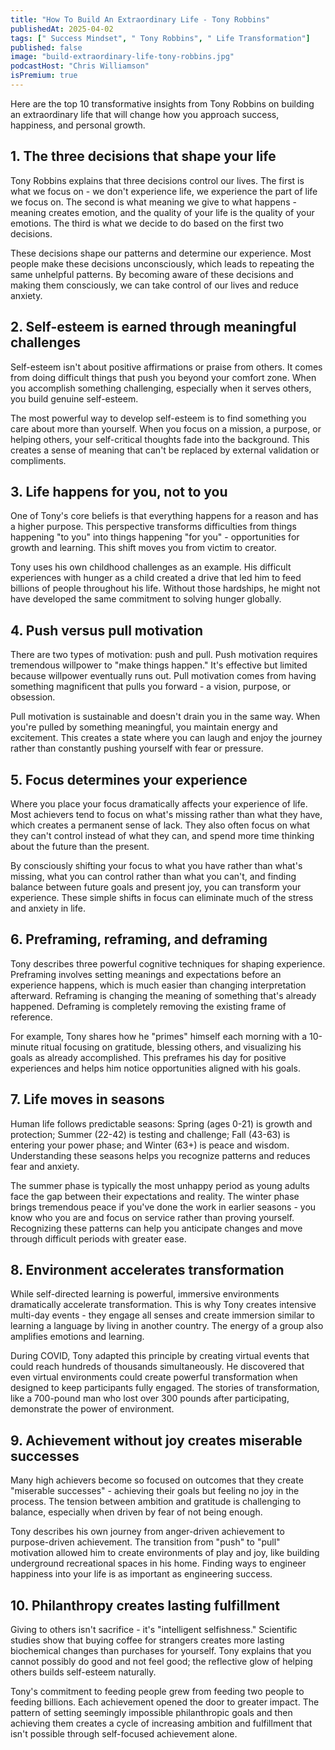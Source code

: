 ```yaml
---
title: "How To Build An Extraordinary Life - Tony Robbins"
publishedAt: 2025-04-02
tags: [" Success Mindset", " Tony Robbins", " Life Transformation"]
published: false
image: "build-extraordinary-life-tony-robbins.jpg"
podcastHost: "Chris Williamson"
isPremium: true
---
```



<PodcastSummaryPageLayout frontmatter={frontmatter}>

Here are the top 10 transformative insights from Tony Robbins on building an extraordinary life that will change how you approach success, happiness, and personal growth.

## 1. The three decisions that shape your life

Tony Robbins explains that three decisions control our lives. The first is what we focus on - we don't experience life, we experience the part of life we focus on. The second is what meaning we give to what happens - meaning creates emotion, and the quality of your life is the quality of your emotions. The third is what we decide to do based on the first two decisions.

These decisions shape our patterns and determine our experience. Most people make these decisions unconsciously, which leads to repeating the same unhelpful patterns. By becoming aware of these decisions and making them consciously, we can take control of our lives and reduce anxiety.

## 2. Self-esteem is earned through meaningful challenges

Self-esteem isn't about positive affirmations or praise from others. It comes from doing difficult things that push you beyond your comfort zone. When you accomplish something challenging, especially when it serves others, you build genuine self-esteem.

The most powerful way to develop self-esteem is to find something you care about more than yourself. When you focus on a mission, a purpose, or helping others, your self-critical thoughts fade into the background. This creates a sense of meaning that can't be replaced by external validation or compliments.

## 3. Life happens for you, not to you

One of Tony's core beliefs is that everything happens for a reason and has a higher purpose. This perspective transforms difficulties from things happening "to you" into things happening "for you" - opportunities for growth and learning. This shift moves you from victim to creator.

Tony uses his own childhood challenges as an example. His difficult experiences with hunger as a child created a drive that led him to feed billions of people throughout his life. Without those hardships, he might not have developed the same commitment to solving hunger globally.

## 4. Push versus pull motivation

There are two types of motivation: push and pull. Push motivation requires tremendous willpower to "make things happen." It's effective but limited because willpower eventually runs out. Pull motivation comes from having something magnificent that pulls you forward - a vision, purpose, or obsession.

Pull motivation is sustainable and doesn't drain you in the same way. When you're pulled by something meaningful, you maintain energy and excitement. This creates a state where you can laugh and enjoy the journey rather than constantly pushing yourself with fear or pressure.

## 5. Focus determines your experience

Where you place your focus dramatically affects your experience of life. Most achievers tend to focus on what's missing rather than what they have, which creates a permanent sense of lack. They also often focus on what they can't control instead of what they can, and spend more time thinking about the future than the present.

By consciously shifting your focus to what you have rather than what's missing, what you can control rather than what you can't, and finding balance between future goals and present joy, you can transform your experience. These simple shifts in focus can eliminate much of the stress and anxiety in life.

## 6. Preframing, reframing, and deframing

Tony describes three powerful cognitive techniques for shaping experience. Preframing involves setting meanings and expectations before an experience happens, which is much easier than changing interpretation afterward. Reframing is changing the meaning of something that's already happened. Deframing is completely removing the existing frame of reference.

For example, Tony shares how he "primes" himself each morning with a 10-minute ritual focusing on gratitude, blessing others, and visualizing his goals as already accomplished. This preframes his day for positive experiences and helps him notice opportunities aligned with his goals.

## 7. Life moves in seasons

Human life follows predictable seasons: Spring (ages 0-21) is growth and protection; Summer (22-42) is testing and challenge; Fall (43-63) is entering your power phase; and Winter (63+) is peace and wisdom. Understanding these seasons helps you recognize patterns and reduces fear and anxiety.

The summer phase is typically the most unhappy period as young adults face the gap between their expectations and reality. The winter phase brings tremendous peace if you've done the work in earlier seasons - you know who you are and focus on service rather than proving yourself. Recognizing these patterns can help you anticipate changes and move through difficult periods with greater ease.

## 8. Environment accelerates transformation

While self-directed learning is powerful, immersive environments dramatically accelerate transformation. This is why Tony creates intensive multi-day events - they engage all senses and create immersion similar to learning a language by living in another country. The energy of a group also amplifies emotions and learning.

During COVID, Tony adapted this principle by creating virtual events that could reach hundreds of thousands simultaneously. He discovered that even virtual environments could create powerful transformation when designed to keep participants fully engaged. The stories of transformation, like a 700-pound man who lost over 300 pounds after participating, demonstrate the power of environment.

## 9. Achievement without joy creates miserable successes

Many high achievers become so focused on outcomes that they create "miserable successes" - achieving their goals but feeling no joy in the process. The tension between ambition and gratitude is challenging to balance, especially when driven by fear of not being enough.

Tony describes his own journey from anger-driven achievement to purpose-driven achievement. The transition from "push" to "pull" motivation allowed him to create environments of play and joy, like building underground recreational spaces in his home. Finding ways to engineer happiness into your life is as important as engineering success.

## 10. Philanthropy creates lasting fulfillment

Giving to others isn't sacrifice - it's "intelligent selfishness." Scientific studies show that buying coffee for strangers creates more lasting biochemical changes than purchases for yourself. Tony explains that you cannot possibly do good and not feel good; the reflective glow of helping others builds self-esteem naturally.

Tony's commitment to feeding people grew from feeding two people to feeding billions. Each achievement opened the door to greater impact. The pattern of setting seemingly impossible philanthropic goals and then achieving them creates a cycle of increasing ambition and fulfillment that isn't possible through self-focused achievement alone.

</PodcastSummaryPageLayout>
